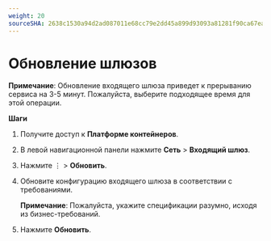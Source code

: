 ```yaml
---
weight: 20
sourceSHA: 2638c1530a94d2ad087011e68cc79e2dd45a899d93093a81281f90ca67ea550e
---
```


# Обновление шлюзов

**Примечание**: Обновление входящего шлюза приведет к прерыванию сервиса на 3-5 минут. Пожалуйста, выберите подходящее время для этой операции.

**Шаги**

1. Получите доступ к **Платформе контейнеров**.

2. В левой навигационной панели нажмите **Сеть** > **Входящий шлюз**.

3. Нажмите ⋮ > **Обновить**.

4. Обновите конфигурацию входящего шлюза в соответствии с требованиями.

   **Примечание**: Пожалуйста, укажите спецификации разумно, исходя из бизнес-требований.

5. Нажмите **Обновить**.

